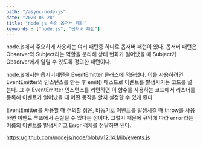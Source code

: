 ```yaml
---
path: "/async-node-js"
date: "2020-05-28"
title: "node.js 속의 옵저버 패턴"
keywords : ["node.js", "옵저버 패턴"]
---
```

node.js에서 주요하게 사용하는 여러 패턴중 하나로 옵저버 패턴이 있다.
옵저버 패턴은 Observer와 Subject라는 역할을 분리해 상태 변화가 일어났을 때 Subject가 Observer에게 알릴 수 있도록 정의한 패턴이다.

node.js에서는 옵저버패턴을 EventEmitter 클래스에 적용했다.
이를 사용하려면 EventEmitter의 인스턴스를 만든 후 emit() 메소드로 이벤트를 발생시키는 코드를 넣는다.
그 후 EventEmitter 인스턴스를 리턴하면 이 함수를 사용하는 코드에서 리스너를 등록해  이벤트가 일어났을 때 어떤 동작을 할지 설정할 수 있게 된다.

EventEmitter를 사용할 때 주의할 점은, 비동기로 이벤트를 발생시킬 때 throw를 사용하면 이벤트 루프에서 손실될 수 있다는 점이다.
그렇기 때문에 규약에 따라 `error`라는 이름의 이벤트를 발생시키고 Error 객체를 전달하면 된다.


https://github.com/nodejs/node/blob/v12.14.1/lib/events.js

